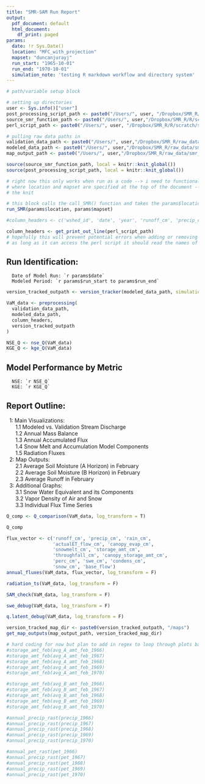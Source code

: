 ```yaml
---
title: "SMR-SAM Run Report"
output:
  pdf_document: default
  html_document: 
    df_print: paged
params:
  date: !r Sys.Date()
  location: "MFC_with_projection"
  mapset: "duncanjurayj"
  run_start: "1965-10-01"
  run_end: "1970-10-01"
  simulation_note: 'testing R markdown workflow and directory system'
---
```


``` r
# path/variable setup block

# setting up directories
user <- Sys.info()["user"]
post_processing_script_path <- paste0("/Users/", user, "/Dropbox/SMR_R/R/scratch/functional_PP.R")
source_smr_function_path <- paste0("/Users/", user,"/Dropbox/SMR_R/R/scratch/source_SMR_function.R")
perl_script_path <- paste0("/Users/", user, "/Dropbox/SMR_R/R/scratch/smr_buildup.pl")

# pulling raw data paths in
validation_data_path <- paste0("/Users/", user,"/Dropbox/SMR_R/raw_data/validation_data/USGSdischarge.csv")
modeled_data_path <- paste0("/Users/", user,"/Dropbox/SMR_R/raw_data/smr_output/MFC_mass_balance_79.csv")
map_output_path <- paste0("/Users/", user,"/Dropbox/SMR_R/raw_data/smr_output/maps")


```

```r
source(source_smr_function_path, local = knitr::knit_global())
source(post_processing_script_path, local = knitr::knit_global())

# right now this only works when run as a code --> i need to functionalize source_SMR and turn this into a parameterized report
# where location and mapset are specified at the top of the document --> right now they are readlin() inputs in the source_SMR script and that gets skipped during 
# the knit

```

``` r
# this block calls the call_SMR() function and takes the params$location and params$mapset as the location and mapset
run_SMR(params$location, params$mapset)
```

```r

#column_headers <- c('wshed_id', 'date', 'year', 'runoff_cm', 'precip_cm', 'rain_cm', 'actualET_flow_cm', 'canopy_evap_cm', 'snowmelt_cm', 'storage_amt_cm', 'throughfall_cm', 'canopy_storage_amt_cm', 'perc_cm', 'Q', 'swe_cm', 'condens_cm', 'snow_cm', 'baseflow', 'srad', 'latent', 'sensible', 'lw', 'q_rain_ground', 'q_total', 'ice_content', 'liquid_water', 'refreeze', 'vap_d_air', 'vap_d_snow', 'u_surface', 'empty') # this should be based on the line in the perl script writing them out so we don't have to worry about changing it

column_headers <- get_print_out_line(perl_script_path) 
# hopefully this will prevent potential errors when adding or removing variables because
# as long as it can access the perl script it should read the names of the outgoing variables

```

## Run Identification:

      Date of Model Run: `r params$date` 
      Modeled Period: `r params$run_start to params$run_end`

```r
version_tracked_outpath <- version_tracker(modeled_data_path, simulation_note = params$simulation_note)
```

```r
VaM_data <- preprocessing(
  validation_data_path,
  modeled_data_path,
  column_headers,
  version_tracked_outpath
)
```

```r

NSE_Q <- nse_Q(VaM_data)
KGE_Q <- kge_Q(VaM_data)

```

## Model Performance by Metric

      NSE: `r NSE_Q`
      KGE: `r KGE_Q`

## Report Outline:

|   1: Main Visualizations:
|       1.1 Modeled vs. Validation Stream Discharge
|       1.2 Annual Mass Balance
|       1.3 Annual Accumulated Flux
|       1.4 Snow Melt and Accumulation Model Components
|       1.5 Radiation Fluxes

|   2: Map Outputs:
|       2.1 Average Soil Moisture (A Horizon) in February
|       2.2 Average Soil Moisture (B Horizon) in February
|       2.3 Average Runoff in February

|   3: Additional Graphs:
|       3.1 Snow Water Equivalent and its Components
|       3.2 Vapor Density of Air and Snow
|       3.3 Individual Flux Time Series

\newpage

```r
Q_comp <- Q_comparison(VaM_data, log_transform = T)
```

```r
Q_comp
```

```r
flux_vector <- c('runoff_cm', 'precip_cm', 'rain_cm', 
                 'actualET_flow_cm', 'canopy_evap_cm', 
                 'snowmelt_cm', 'storage_amt_cm', 
                 'throughfall_cm', 'canopy_storage_amt_cm', 
                 'perc_cm', 'swe_cm', 'condens_cm', 
                 'snow_cm', 'base_flow')
annual_fluxes(VaM_data, flux_vector, log_transform = F)
```

```r
radiation_ts(VaM_data, log_transform = F)
```

```r
SAM_check(VaM_data, log_transform = F)
```

```r
swe_debug(VaM_data, log_transform = F)
```

```r
q.latent_debug(VaM_data, log_transform = F)
```

```r
version_tracked_map_dir <- paste0(version_tracked_outpath, "/maps")
get_map_outputs(map_output_path, version_tracked_map_dir)
```

```r
# hard coding for now but plan to add in regex to loop through plots based on output name (ie "amt", "runoff", "precip")
#storage_amt_feb(avg_A_amt_feb_1966)
#storage_amt_feb(avg_A_amt_feb_1967)
#storage_amt_feb(avg_A_amt_feb_1968)
#storage_amt_feb(avg_A_amt_feb_1969)
#storage_amt_feb(avg_A_amt_feb_1970)

#storage_amt_feb(avg_B_amt_feb_1966)
#storage_amt_feb(avg_B_amt_feb_1967)
#storage_amt_feb(avg_B_amt_feb_1968)
#storage_amt_feb(avg_B_amt_feb_1969)
#storage_amt_feb(avg_B_amt_feb_1970)

#annual_precip_rast(precip_1966)
#annual_precip_rast(precip_1967)
#annual_precip_rast(precip_1968)
#annual_precip_rast(precip_1969)
#annual_precip_rast(precip_1970)

#annual_pet_rast(pet_1966)
#annual_precip_rast(pet_1967)
#annual_precip_rast(pet_1968)
#annual_precip_rast(pet_1969)
#annual_precip_rast(pet_1970)

```
